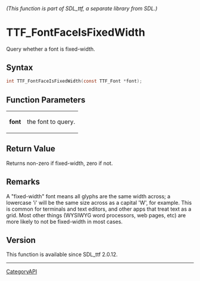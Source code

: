 ====== (This function is part of SDL_ttf, a separate library from SDL.) ======
= TTF_FontFaceIsFixedWidth =

Query whether a font is fixed-width.

== Syntax ==

<syntaxhighlight lang='c'>
int TTF_FontFaceIsFixedWidth(const TTF_Font *font);
</syntaxhighlight>

== Function Parameters ==

{|
|'''font'''
|the font to query.
|}

== Return Value ==

Returns non-zero if fixed-width, zero if not.

== Remarks ==

A "fixed-width" font means all glyphs are the same width across; a
lowercase 'i' will be the same size across as a capital 'W', for example.
This is common for terminals and text editors, and other apps that treat
text as a grid. Most other things (WYSIWYG word processors, web pages, etc)
are more likely to not be fixed-width in most cases.

== Version ==

This function is available since SDL_ttf 2.0.12.

----
[[CategoryAPI]]


